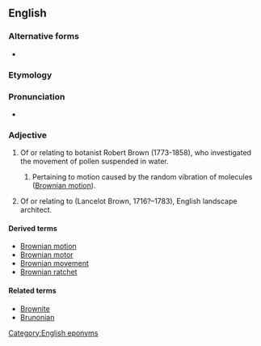 {{also|brownian}}

==English==

===Alternative forms===
* {{l|en|brownian}}

===Etymology===
{{suffix|en|Brown|ian}}

===Pronunciation===
* {{a|GA}} {{IPA|en|/ˈbɹaʊni.ən/}}

===Adjective===
{{en-adj}}

# Of or relating to botanist Robert Brown (1773-1858), who investigated the movement of pollen suspended in water.
## {{lb|en|physics}} Pertaining to motion caused by the random vibration of molecules ([[Brownian motion]]).
# Of or relating to {{w|Capability Brown}} (Lancelot Brown, 1716?–1783), English landscape architect.

====Derived terms====
* [[Brownian motion]]
* [[Brownian motor]]
* [[Brownian movement]]
* [[Brownian ratchet]]

====Related terms====
* [[Brownite]]
* [[Brunonian]]

[[Category:English eponyms]]